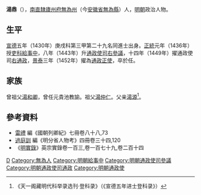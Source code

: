 '''湯鼎'''（{{bd|1406年||1452年|catIdx=T湯}}），[[南直隸|南直隸]][[廬州府|廬州府]][[無為州|無為州]]（今[[安徽省|安徽省]][[無為縣|無為縣]]）人，[[明朝|明朝]]政治人物。

== 生平 ==
[[宣德|宣德]]五年（1430年）庚戌科第三甲第二十九名同進士出身。[[正统_(年号)|正統]]元年（1436年）授[[吏科|吏科]][[給事中|給事中]]，八年（1443年）升[[通政使司|通政使司]][[右參議|右參議]]，十四年（1449年）擢通政使司[[右通政|右通政]]，[[景泰|景泰]]三年（1452年）擢為[[通政正使|通政正使]]，卒於任。

== 家族 ==
曾祖父[[湯和卿|湯和卿]]，曾任元貴池教諭。祖父[[湯仲仁|湯仲仁]]。父亲[[湯源|湯源]]<ref>《天一阁藏明代科举录选刊·登科录》（《宣德五年进士登科录》）</ref>。

== 參考資料 ==
{{Reflist}}
*[[雷禮|雷禮]] 編《國朝列卿紀》七冊卷八十八,73
*[[過庭訓|過庭訓]] 編《明分省人物考》四冊卷三十四,120  
*《[[明實錄|明實錄]]》英宗實錄卷一百三,卷一百七十九,卷二百十四

{{宣德五年庚戌科殿試金榜}}

{{Authority control}}

{{DEFAULTSORT:Tang湯}}
[[Category:湯姓|D]]
[[Category:無為人|Category:無為人]]
[[Category:明朝給事中|Category:明朝給事中]]
[[Category:明朝通政使司參議|Category:明朝通政使司參議]]
[[Category:明朝通政使司通政|Category:明朝通政使司通政]]
[[Category:明朝通政使|Category:明朝通政使]]